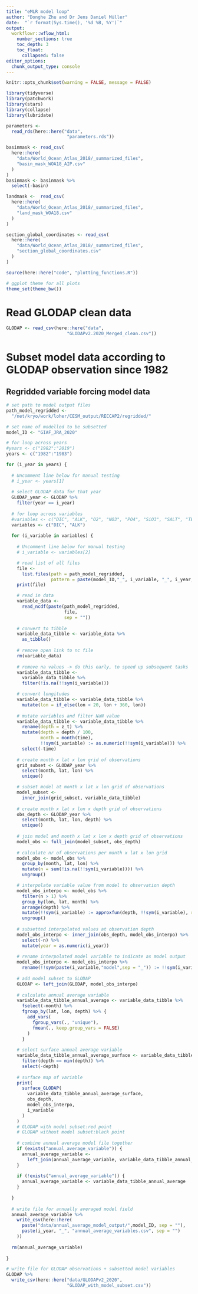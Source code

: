 ```yaml
---
title: "eMLR model loop"
author: "Donghe Zhu and Dr Jens Daniel Müller"
date:  "`r format(Sys.time(), '%d %B, %Y')`"
output: 
  workflowr::wflow_html:
    number_sections: true
    toc_depth: 3
    toc_float:
      collapsed: false
editor_options:
  chunk_output_type: console
---
```


```r
knitr::opts_chunk$set(warning = FALSE, message = FALSE)
```


```r
library(tidyverse)
library(patchwork)
library(stars)
library(collapse)
library(lubridate)
```

```r
parameters <-
  read_rds(here::here("data",
                       "parameters.rds"))
```

```r

basinmask <- read_csv(
  here::here(
    "data/World_Ocean_Atlas_2018/_summarized_files",
    "basin_mask_WOA18_AIP.csv"
  )
)
basinmask <- basinmask %>%
  select(-basin)

landmask <-  read_csv(
  here::here(
    "data/World_Ocean_Atlas_2018/_summarized_files",
    "land_mask_WOA18.csv"
  )
)

```

```r

section_global_coordinates <- read_csv(
  here::here(
    "data/World_Ocean_Atlas_2018/_summarized_files",
    "section_global_coordinates.csv"
  )
)

```

```r
source(here::here("code", "plotting_functions.R"))
```

```r
# ggplot theme for all plots
theme_set(theme_bw())
```


# Read GLODAP clean data

```r

GLODAP <- read_csv(here::here("data",
                       "GLODAPv2.2020_Merged_clean.csv"))

```


# Subset model data according to GLODAP observation since 1982

## Regridded variable forcing model data

```r

# set path to model output files
path_model_regridded <-
  "/net/kryo/work/loher/CESM_output/RECCAP2/regridded/"

# set name of modelled to be subsetted
model_ID <- "GIAF_JRA_2020"

# for loop across years
#years <- c("1982":"2019")
years <- c("1982":"1983")

for (i_year in years) {
  
  # Uncomment line below for manual testing
  # i_year <- years[1]
  
  # select GLODAP data for that year
  GLODAP_year <- GLODAP %>%
    filter(year == i_year)
  
  # for loop across variables
  #variables <- c("DIC", "ALK", "O2", "NO3", "PO4", "SiO3", "SALT", "TEMP")
  variables <- c("DIC", "ALK")
  
  for (i_variable in variables) {
    
    # Uncomment line below for manual testing
    # i_variable <- variables[2]

    # read list of all files
    file <-
      list.files(path = path_model_regridded,
                 pattern = paste(model_ID,"_", i_variable, "_", i_year, ".nc", sep = ""))
    print(file)

    # read in data
    variable_data <-
      read_ncdf(paste(path_model_regridded,
                      file,
                      sep = ""))
    
    # convert to tibble
    variable_data_tibble <- variable_data %>%
      as_tibble()
    
    # remove open link to nc file
    rm(variable_data)
    
    # remove na values -> do this early, to speed up subsequent tasks
    variable_data_tibble <-
      variable_data_tibble %>%
      filter(!is.na(!!sym(i_variable)))

    # convert longitudes
    variable_data_tibble <- variable_data_tibble %>%
      mutate(lon = if_else(lon < 20, lon + 360, lon))
    
    # mutate variables and filter NaN value
    variable_data_tibble <- variable_data_tibble %>%
      rename(depth = z_t) %>%
      mutate(depth = depth / 100,
             month = month(time),
             !!sym(i_variable) := as.numeric(!!sym(i_variable))) %>%
      select(-time)
    
    # create month x lat x lon grid of observations
    grid_subset <- GLODAP_year %>%
      select(month, lat, lon) %>%
      unique()

    # subset model at month x lat x lon grid of observations
    model_subset <-
      inner_join(grid_subset, variable_data_tibble)
    
    # create month x lat x lon x depth grid of observations
    obs_depth <- GLODAP_year %>%
      select(month, lat, lon, depth) %>%
      unique()
    
    # join model and month x lat x lon x depth grid of observations
    model_obs <- full_join(model_subset, obs_depth)
    
    # calculate nr of observations per month x lat x lon grid
    model_obs <- model_obs %>%
      group_by(month, lat, lon) %>%
      mutate(n = sum(!is.na(!!sym(i_variable)))) %>%
      ungroup()

    # interpolate variable value from model to observation depth
    model_obs_interpo <- model_obs %>%
      filter(n > 1) %>%
      group_by(lon, lat, month) %>%
      arrange(depth) %>%
      mutate(!!sym(i_variable) := approxfun(depth, !!sym(i_variable), rule = 2)(depth)) %>%
      ungroup()
    
    # subsetted interpolated values at observation depth
    model_obs_interpo <- inner_join(obs_depth, model_obs_interpo) %>%
      select(-n) %>%
      mutate(year = as.numeric(i_year)) 
    
    # rename interpolated model variable to indicate as model output
    model_obs_interpo <- model_obs_interpo %>% 
      rename(!!sym(paste(i_variable,"model",sep = "_")) := !!sym(i_variable))
    
    # add model subset to GLODAP
    GLODAP <- left_join(GLODAP, model_obs_interpo)
    
    # calculate annual average variable
    variable_data_tibble_annual_average <- variable_data_tibble %>%
      fselect(-month) %>%
      fgroup_by(lat, lon, depth) %>% {
        add_vars(
          fgroup_vars(., "unique"),
          fmean(., keep.group_vars = FALSE)
        )
      }
    
    # select surface annual average variable
    variable_data_tibble_annual_average_surface <- variable_data_tibble_annual_average %>%
      filter(depth == min(depth)) %>% 
      select(-depth)
    
    # surface map of variable
    print(
      surface_GLODAP(
        variable_data_tibble_annual_average_surface,
        obs_depth,
        model_obs_interpo,
        i_variable
      )
    )
    # GLODAP with model subset:red point
    # GLODAP without model subset:black point
    
    # combine annual average model file together
    if (exists("annual_average_variable")) {
      annual_average_variable <-
        left_join(annual_average_variable, variable_data_tibble_annual_average)
    }
    
    if (!exists("annual_average_variable")) {
      annual_average_variable <- variable_data_tibble_annual_average
    }
    
  }
  
  # write file for annually averaged model field
  annual_average_variable %>%
    write_csv(here::here(
      paste("data/annual_average_model_output/",model_ID, sep = ""),
      paste(i_year, "_", "annual_average_variables.csv", sep = "")
    ))
  
  rm(annual_average_variable)
  
}

# write file for GLODAP observations + subsetted model variables
GLODAP %>%
  write_csv(here::here("data/GLODAPv2_2020",
                       "GLODAP_with_model_subset.csv"))

```
